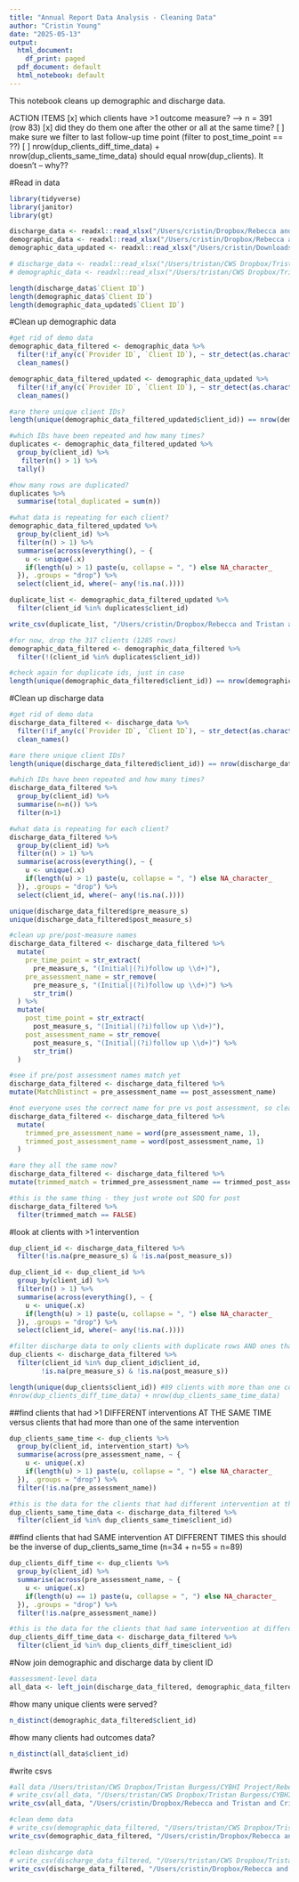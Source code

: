 ```yaml
---
title: "Annual Report Data Analysis - Cleaning Data"
author: "Cristin Young"
date: "2025-05-13"
output:
  html_document:
    df_print: paged
  pdf_document: default
  html_notebook: default
---
```


This notebook cleans up demographic and discharge data.

ACTION ITEMS
[x] which clients have >1 outcome measure?  --> n = 391 (row 83)
[x] did they do them one after the other or all at the same time? 
[ ] make sure we filter to last follow-up time point (filter to post_time_point == ??)
[ ] nrow(dup_clients_diff_time_data) + nrow(dup_clients_same_time_data) should equal nrow(dup_clients). It doesn't -- why??

#Read in data
```r
library(tidyverse)
library(janitor)
library(gt)

discharge_data <- readxl::read_xlsx("/Users/cristin/Dropbox/Rebecca and Tristan and Cristin/EInsight Data/Exports - Raw/May13_Report_Data/Dishcharge_Report.xlsx", na = c("-", "", "NA"))
demographic_data <- readxl::read_xlsx("/Users/cristin/Dropbox/Rebecca and Tristan and Cristin/EInsight Data/Exports - Raw/May13_Report_Data/Client_Demographics.xlsx", na = c("-", "", "NA"))
demographic_data_updated <- readxl::read_xlsx("/Users/cristin/Downloads/4df7eac3-9fe9-4fd7-8f9c-103c5d002612.xlsx", na = c("-", "", "NA"))

# discharge_data <- readxl::read_xlsx("/Users/tristan/CWS Dropbox/Tristan Burgess/CYBHI Project/Rebecca and Tristan and Cristin/EInsight Data/Exports - Raw/May13_Report_Data/Dishcharge_Report.xlsx", na = c("-", "", "NA"))
# demographic_data <- readxl::read_xlsx("/Users/tristan/CWS Dropbox/Tristan Burgess/CYBHI Project/Rebecca and Tristan and Cristin/EInsight Data/Exports - Raw/May13_Report_Data/Client_Demographics.xlsx", na = c("-", "", "NA"))

length(discharge_data$`Client ID`)
length(demographic_data$`Client ID`)
length(demographic_data_updated$`Client ID`)
```

#Clean up demographic data
```r
#get rid of demo data
demographic_data_filtered <- demographic_data %>%
  filter(!if_any(c(`Provider ID`, `Client ID`), ~ str_detect(as.character(.x), "DEMO"))) %>% 
  clean_names()

demographic_data_filtered_updated <- demographic_data_updated %>%
  filter(!if_any(c(`Provider ID`, `Client ID`), ~ str_detect(as.character(.x), "DEMO"))) %>% 
  clean_names()

#are there unique client IDs? 
length(unique(demographic_data_filtered_updated$client_id)) == nrow(demographic_data_filtered_updated)

#which IDs have been repeated and how many times? 
duplicates <- demographic_data_filtered_updated %>% 
  group_by(client_id) %>% 
   filter(n() > 1) %>%
  tally() 

#how many rows are duplicated?
duplicates %>% 
  summarise(total_duplicated = sum(n))

#what data is repeating for each client?
demographic_data_filtered_updated %>%
  group_by(client_id) %>%
  filter(n() > 1) %>%
  summarise(across(everything(), ~ {
    u <- unique(.x)
    if(length(u) > 1) paste(u, collapse = ", ") else NA_character_
  }), .groups = "drop") %>%
  select(client_id, where(~ any(!is.na(.))))

duplicate_list <- demographic_data_filtered_updated %>% 
  filter(client_id %in% duplicates$client_id)

write_csv(duplicate_list, "/Users/cristin/Dropbox/Rebecca and Tristan and Cristin/EInsight Data/duplicate_list.csv")

#for now, drop the 317 clients (1285 rows)
demographic_data_filtered <- demographic_data_filtered %>% 
  filter(!(client_id %in% duplicates$client_id))

#check again for duplicate ids, just in case
length(unique(demographic_data_filtered$client_id)) == nrow(demographic_data_filtered)
```

#Clean up discharge data
```r
#get rid of demo data
discharge_data_filtered <- discharge_data %>%
  filter(!if_any(c(`Provider ID`, `Client ID`), ~ str_detect(as.character(.x), "DEMO"))) %>% 
  clean_names()

#are there unique client IDs? 
length(unique(discharge_data_filtered$client_id)) == nrow(discharge_data_filtered)

#which IDs have been repeated and how many times? 
discharge_data_filtered %>% 
  group_by(client_id) %>% 
  summarise(n=n()) %>% 
  filter(n>1)

#what data is repeating for each client?
discharge_data_filtered %>%
  group_by(client_id) %>%
  filter(n() > 1) %>%
  summarise(across(everything(), ~ {
    u <- unique(.x)
    if(length(u) > 1) paste(u, collapse = ", ") else NA_character_
  }), .groups = "drop") %>%
  select(client_id, where(~ any(!is.na(.))))

unique(discharge_data_filtered$pre_measure_s)
unique(discharge_data_filtered$post_measure_s)

#clean up pre/post-measure names
discharge_data_filtered <- discharge_data_filtered %>%
  mutate(
    pre_time_point = str_extract(
      pre_measure_s, "(Initial|(?i)follow up \\d+)"),
    pre_assessment_name = str_remove(
      pre_measure_s, "(Initial|(?i)follow up \\d+)") %>% 
      str_trim()
  ) %>% 
  mutate(
    post_time_point = str_extract(
      post_measure_s, "(Initial|(?i)follow up \\d+)"),
    post_assessment_name = str_remove(
      post_measure_s, "(Initial|(?i)follow up \\d+)") %>% 
      str_trim()
  )

#see if pre/post assessment names match yet
discharge_data_filtered <- discharge_data_filtered %>% 
mutate(MatchDistinct = pre_assessment_name == post_assessment_name)

#not everyone uses the correct name for pre vs post assessment, so clean further
discharge_data_filtered <- discharge_data_filtered %>% 
  mutate(
    trimmed_pre_assessment_name = word(pre_assessment_name, 1),
    trimmed_post_assessment_name = word(post_assessment_name, 1)
  )

#are they all the same now? 
discharge_data_filtered <- discharge_data_filtered %>% 
mutate(trimmed_match = trimmed_pre_assessment_name == trimmed_post_assessment_name)

#this is the same thing - they just wrote out SDQ for post
discharge_data_filtered %>% 
  filter(trimmed_match == FALSE)
```

#look at clients with >1 intervention
```r
dup_client_id <- discharge_data_filtered %>%
  filter(!is.na(pre_measure_s) & !is.na(post_measure_s)) 

dup_client_id <- dup_client_id %>% 
  group_by(client_id) %>%
  filter(n() > 1) %>%
  summarise(across(everything(), ~ {
    u <- unique(.x)
    if(length(u) > 1) paste(u, collapse = ", ") else NA_character_
  }), .groups = "drop") %>%
  select(client_id, where(~ any(!is.na(.))))

#filter discharge data to only clients with duplicate rows AND ones that hove both pre and post data
dup_clients <- discharge_data_filtered %>% 
  filter(client_id %in% dup_client_id$client_id,
        !is.na(pre_measure_s) & !is.na(post_measure_s))

length(unique(dup_clients$client_id)) #89 clients with more than one complete intervention 
#nrow(dup_clients_diff_time_data) + nrow(dup_clients_same_time_data)
```

##find clients that had >1 DIFFERENT interventions AT THE SAME TIME
versus clients that had more than one of the same intervention
```r
dup_clients_same_time <- dup_clients %>% 
  group_by(client_id, intervention_start) %>% 
  summarise(across(pre_assessment_name, ~ {
    u <- unique(.x)
    if(length(u) > 1) paste(u, collapse = ", ") else NA_character_
  }), .groups = "drop") %>% 
  filter(!is.na(pre_assessment_name))

#this is the data for the clients that had different intervention at the SAME time
dup_clients_same_time_data <- discharge_data_filtered %>% 
  filter(client_id %in% dup_clients_same_time$client_id)
```

##find clients that had SAME intervention AT DIFFERENT TIMES
this should be the inverse of dup_clients_same_time (n=34 + n=55 = n=89)
```r
dup_clients_diff_time <- dup_clients %>% 
  group_by(client_id) %>% 
  summarise(across(pre_assessment_name, ~ {
    u <- unique(.x)
    if(length(u) == 1) paste(u, collapse = ", ") else NA_character_
  }), .groups = "drop") %>% 
  filter(!is.na(pre_assessment_name))

#this is the data for the clients that had same intervention at different times
dup_clients_diff_time_data <- discharge_data_filtered %>% 
  filter(client_id %in% dup_clients_diff_time$client_id)
```


#Now join demographic and discharge data by client ID
```r
#assessment-level data
all_data <- left_join(discharge_data_filtered, demographic_data_filtered_updated, by = c("client_id", "provider_id"))
```

#how many unique clients were served?
```r
n_distinct(demographic_data_filtered$client_id)
```

#how many clients had outcomes data? 
```r
n_distinct(all_data$client_id)
```

#write csvs
```r
#all data /Users/tristan/CWS Dropbox/Tristan Burgess/CYBHI Project/Rebecca and Tristan and Cristin
# write_csv(all_data, "/Users/tristan/CWS Dropbox/Tristan Burgess/CYBHI Project/Rebecca and Tristan and Cristin/EInsight Data/demographic_discharge_clean.csv")
write_csv(all_data, "/Users/cristin/Dropbox/Rebecca and Tristan and Cristin/EInsight Data/demographic_discharge_clean.csv")

#clean demo data
# write_csv(demographic_data_filtered, "/Users/tristan/CWS Dropbox/Tristan Burgess/CYBHI Project/Rebecca and Tristan and Cristin/EInsight Data/demographic_data_clean.csv")
write_csv(demographic_data_filtered, "/Users/cristin/Dropbox/Rebecca and Tristan and Cristin/EInsight Data/demographic_data_clean.csv")

#clean dishcarge data
# write_csv(discharge_data_filtered, "/Users/tristan/CWS Dropbox/Tristan Burgess/CYBHI Project/Rebecca and Tristan and Cristin/EInsight Data/discharge_data_clean.csv")
write_csv(discharge_data_filtered, "/Users/cristin/Dropbox/Rebecca and Tristan and Cristin/EInsight Data/discharge_data_clean.csv")
```
